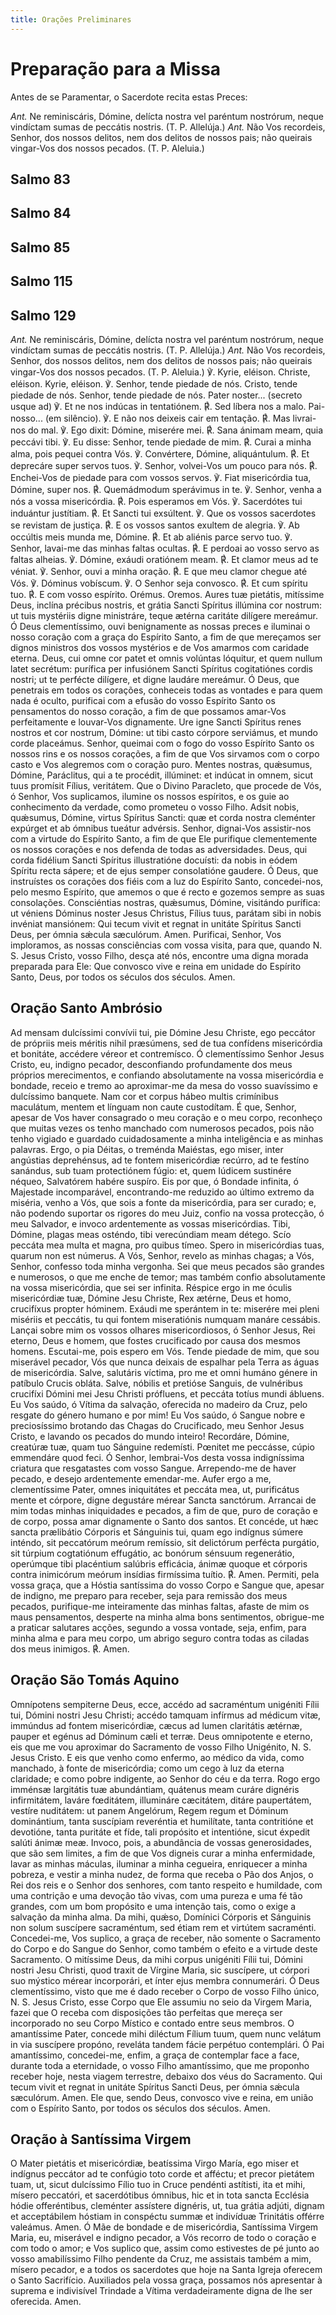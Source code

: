 ```yaml
---
title: Orações Preliminares
---
```


# Preparação para a Missa

Antes de se Paramentar, o Sacerdote recita estas Preces:

<div class="side-by-side not-content">
  <span>
    <em>Ant.</em> Ne reminiscáris, Dómine, delícta nostra vel paréntum
    nostrórum, neque vindíctam sumas de peccátis nostris. (T. P. Allelúja.)
  </span>
  <span>
    <em>Ant.</em> Não Vos recordeis, Senhor, dos nossos delitos, nem dos delitos
    de nossos pais; não queirais vingar-Vos dos nossos pecados. (T. P. Aleluia.)
  </span>
</div>


## Salmo 83

<Salmo83 />


## Salmo 84

<Salmo84 />


## Salmo 85

<Salmo85 />


## Salmo 115

<Salmo115 />


## Salmo 129

<Salmo129 />

<div class="side-by-side not-content">
  <span>
    <em>Ant.</em> Ne reminiscáris, Dómine, delícta nostra vel paréntum
    nostrórum, neque vindíctam sumas de peccátis nostris. (T. P. Allelúja.)
  </span>
  <span>
    <em>Ant.</em> Não Vos recordeis, Senhor, dos nossos delitos, nem dos delitos
    de nossos pais; não queirais vingar-Vos dos nossos pecados. (T. P. Aleluia.)
  </span>
  <span>℣. Kyrie, eléison. Christe, eléison. Kyrie, eléison.</span>
  <span>
    ℣. Senhor, tende piedade de nós. Cristo, tende piedade de nós. Senhor, tende
    piedade de nós.
  </span>
  <span>
    Pater noster... (secreto usque ad) ℣. Et ne nos indúcas in tentatiónem.
    <span class="text-red-500">℟.</span> Sed líbera nos a malo.
  </span>
  <span>
    Pai-nosso... (em silêncio). ℣. E não nos deixeis cair em tentação.
    <span class="text-red-500">℟.</span> Mas livrai-nos do mal.
  </span>
  <span>
    ℣. Ego dixit: Dómine, miserére mei. <span class="text-red-500">℟.</span>
    Sana ánimam meam, quia peccávi tibi.
  </span>
  <span>
    ℣. Eu disse: Senhor, tende piedade de mim.
    <span class="text-red-500">℟.</span> Curai a minha alma, pois pequei contra Vós.
  </span>
  <span>
    ℣. Convértere, Dómine, aliquántulum. <span class="text-red-500">℟.</span> Et
    deprecáre super servos tuos.
  </span>
  <span>
    ℣. Senhor, volvei-Vos um pouco para nós.
    <span class="text-red-500">℟.</span>
    Enchei-Vos de piedade para com vossos servos.
  </span>
  <span>
    ℣. Fiat misericórdia tua, Dómine, super nos.
    <span class="text-red-500">℟.</span> Quemádmodum sperávimus in te.
  </span>
  <span>
    ℣. Senhor, venha a nós a vossa misericórdia.
    <span class="text-red-500">℟.</span> Pois esperamos em Vós.
  </span>
  <span>
    ℣. Sacerdótes tui induántur justítiam. <span class="text-red-500">℟.</span>
    Et Sancti tui exsúltent.
  </span>
  <span>
    ℣. Que os vossos sacerdotes se revistam de justiça.
    <span class="text-red-500">℟.</span> E os vossos santos exultem de alegria.
  </span>
  <span>
    ℣. Ab occúltis meis munda me, Dómine. <span class="text-red-500">℟.</span>
    Et ab aliénis parce servo tuo.
  </span>
  <span>
    ℣. Senhor, lavai-me das minhas faltas ocultas.
    <span class="text-red-500">℟.</span> E perdoai ao vosso servo as faltas alheias.
  </span>
  <span>
    ℣. Dómine, exáudi oratiónem meam. <span class="text-red-500">℟.</span> Et
    clamor meus ad te véniat.
  </span>
  <span>
    ℣. Senhor, ouvi a minha oração. <span class="text-red-500">℟.</span> E que
    meu clamor chegue até Vós.
  </span>
  <span>℣. Dóminus vobíscum.</span>
  <span>℣. O Senhor seja convosco.</span>
  <span>
    <span class="text-red-500">℟.</span> Et cum spíritu tuo.
  </span>
  <span>
    <span class="text-red-500">℟.</span> E com vosso espírito.
  </span>
  <span class="text-red-500 text-center">Orémus.</span>
  <span class="text-red-500 text-center">Oremos.</span>
  <span>
    Aures tuæ pietátis, mitíssime Deus, inclína précibus nostris, et grátia
    Sancti Spíritus illúmina cor nostrum: ut tuis mystériis digne ministráre,
    teque ætérna caritáte dilígere mereámur.
  </span>
  <span>
    Ó Deus clementíssimo, ouvi benignamente as nossas preces e iluminai o nosso
    coração com a graça do Espírito Santo, a fim de que mereçamos ser dignos
    ministros dos vossos mystérios e de Vos amarmos com caridade eterna.
  </span>
  <span>
    Deus, cui omne cor patet et omnis volúntas lóquitur, et quem nullum latet
    secrétum: purífica per infusiónem Sancti Spíritus cogitatiónes cordis
    nostri; ut te perfécte dilígere, et digne laudáre mereámur.
  </span>
  <span>
    Ó Deus, que penetrais em todos os corações, conheceis todas as vontades e
    para quem nada é oculto, purificai com a efusão do vosso Espírito Santo os
    pensamentos do nosso coração, a fim de que possamos amar-Vos perfeitamente e
    louvar-Vos dignamente.
  </span>
  <span>
    Ure igne Sancti Spíritus renes nostros et cor nostrum, Dómine: ut tibi casto
    córpore serviámus, et mundo corde placeámus.
  </span>
  <span>
    Senhor, queimai com o fogo do vosso Espírito Santo os nossos rins e os
    nossos corações, a fim de que Vos sirvamos com o corpo casto e Vos alegremos
    com o coração puro.
  </span>
  <span>
    Mentes nostras, quǽsumus, Dómine, Paráclitus, qui a te procédit, illúminet:
    et indúcat in omnem, sicut tuus promísit Fílius, veritátem.
  </span>
  <span>
    Que o Divino Paracleto, que procede de Vós, ó Senhor, Vos suplicamos,
    ilumine os nossos espíritos, e os guie ao conhecimento da verdade, como
    prometeu o vosso Filho.
  </span>
  <span>
    Adsit nobis, quǽsumus, Dómine, virtus Spíritus Sancti: quæ et corda nostra
    cleménter expúrget et ab ómnibus tueátur advérsis.
  </span>
  <span>
    Senhor, dignai-Vos assistir-nos com a virtude do Espírito Santo, a fim de
    que Ele purifique clementemente os nossos corações e nos defenda de todas as
    adversidades.
  </span>
  <span>
    Deus, qui corda fidélium Sancti Spíritus illustratióne docuísti: da nobis in
    eódem Spíritu recta sápere; et de ejus semper consolatióne gaudere.
  </span>
  <span>
    Ó Deus, que instruístes os corações dos fiéis com a luz do Espírito Santo,
    concedei-nos, pelo mesmo Espírito, que amemos o que é recto e gozemos sempre
    as suas consolações.
  </span>
  <span>
    Consciéntias nostras, quǽsumus, Dómine, visitándo purífica: ut véniens
    Dóminus noster Jesus Christus, Fílius tuus, parátam sibi in nobis invéniat
    mansiónem: Qui tecum vivit et regnat in unitáte Spíritus Sancti Deus, per
    ómnia sǽcula sæculórum. Amen.
  </span>
  <span>
    Purificai, Senhor, Vos imploramos, as nossas consciências com vossa visita,
    para que, quando N. S. Jesus Cristo, vosso Filho, desça até nós, encontre
    uma digna morada preparada para Ele: Que convosco vive e reina em unidade do
    Espírito Santo, Deus, por todos os séculos dos séculos. Amen.
  </span>
</div>

## Oração Santo Ambrósio

<div class="side-by-side not-content">
  <span>
    Ad mensam dulcíssimi convívii tui, pie Dómine Jesu Christe, ego peccátor de
    própriis meis méritis nihil præsúmens, sed de tua confídens misericórdia et
    bonitáte, accédere véreor et contremísco.
  </span>
  <span>
    Ó clementíssimo Senhor Jesus Cristo, eu, indigno pecador, desconfiando
    profundamente dos meus próprios merecimentos, e confiando absolutamente na
    vossa misericórdia e bondade, receio e tremo ao aproximar-me da mesa do
    vosso suavíssimo e dulcíssimo banquete.
  </span>
  <span>
    Nam cor et corpus hábeo multis crimínibus maculátum, mentem et línguam non
    caute custodítam.
  </span>
  <span>
    É que, Senhor, apesar de Vos haver consagrado o meu coração e o meu corpo,
    reconheço que muitas vezes os tenho manchado com numerosos pecados, pois não
    tenho vigiado e guardado cuidadosamente a minha inteligência e as minhas
    palavras.
  </span>
  <span>
    Ergo, o pia Déitas, o treménda Maiéstas, ego miser, inter angústias
    deprehénsus, ad te fontem misericórdiæ recúrro, ad te festíno sanándus, sub
    tuam protectiónem fúgio: et, quem Iúdicem sustinére néqueo, Salvatórem
    habére suspíro.
  </span>
  <span>
    Eis por que, ó Bondade infinita, ó Majestade incomparável, encontrando-me
    reduzido ao último extremo da miséria, venho a Vós, que sois a fonte da
    misericórdia, para ser curado; e, não podendo suportar os rigores do meu
    Juiz, confio na vossa protecção, ó meu Salvador, e invoco ardentemente as
    vossas misericórdias.
  </span>
  <span>
    Tibi, Dómine, plagas meas osténdo, tibi verecúndiam meam détego. Scío
    peccáta mea multa et magna, pro quibus tímeo. Spero in misericórdias tuas,
    quarum non est númerus.
  </span>
  <span>
    A Vós, Senhor, revelo as minhas chagas; a Vós, Senhor, confesso toda minha
    vergonha. Sei que meus pecados são grandes e numerosos, o que me enche de
    temor; mas também confio absolutamente na vossa misericórdia, que sei ser
    infinita.
  </span>
  <span>
    Réspice ergo in me óculis misericórdiæ tuæ, Dómine Jesu Christe, Rex ætérne,
    Deus et homo, crucifíxus propter hóminem. Exáudi me sperántem in te:
    miserére mei pleni misériis et peccátis, tu qui fontem miseratiónis numquam
    manáre cessábis.
  </span>
  <span>
    Lançai sobre mim os vossos olhares misericordiosos, ó Senhor Jesus, Rei
    eterno, Deus e homem, que fostes crucificado por causa dos mesmos homens.
    Escutai-me, pois espero em Vós. Tende piedade de mim, que sou miserável
    pecador, Vós que nunca deixais de espalhar pela Terra as águas de
    misericórdia.
  </span>
  <span>
    Salve, salutáris víctima, pro me et omni humáno génere in patíbulo Crucis
    obláta. Salve, nóbilis et pretióse Sanguis, de vulnéribus crucifíxi Dómini
    mei Jesu Christi prófluens, et peccáta totíus mundi ábluens.
  </span>
  <span>
    Eu Vos saúdo, ó Vítima da salvação, oferecida no madeiro da Cruz, pelo
    resgate do género humano e por mim! Eu Vos saúdo, ó Sangue nobre e
    preciosíssimo brotando das Chagas do Crucificado, meu Senhor Jesus Cristo, e
    lavando os pecados do mundo inteiro!
  </span>
  <span>
    Recordáre, Dómine, creatúræ tuæ, quam tuo Sánguine redemísti. Pœnitet me
    peccásse, cúpio emmendáre quod feci.
  </span>
  <span>
    Ó Senhor, lembrai-Vos desta vossa indigníssima criatura que resgatastes com
    vosso Sangue. Arrependo-me de haver pecado, e desejo ardentemente
    emendar-me.
  </span>
  <span>
    Aufer ergo a me, clementíssime Pater, omnes iniquitátes et peccáta mea, ut,
    purificátus mente et córpore, digne degustáre mérear Sancta sanctórum.
  </span>
  <span>
    Arrancai de mim todas minhas iniquidades e pecados, a fim de que, puro de
    coração e de corpo, possa amar dignamente o Santo dos santos.
  </span>
  <span>
    Et concéde, ut hæc sancta prælibátio Córporis et Sánguinis tui, quam ego
    indígnus súmere inténdo, sit peccatórum meórum remíssio, sit delictórum
    perfécta purgátio, sit túrpium cog­tatiónum effugátio, ac bonórum sénsuum
    regenerátio, operúmque tibi placéntium salúbris efficácia, ánimæ quoque et
    córporis contra inimicórum meórum insídias firmíssima tuítio.
    <span class="text-red-500">℟.</span> Amen.
  </span>
  <span>
    Permiti, pela vossa graça, que a Hóstia santíssima do vosso Corpo e Sangue
    que, apesar de indigno, me preparo para receber, seja para remissão dos meus
    pecados, purifique-me inteiramente das minhas faltas, afaste de mim os maus
    pensamentos, desperte na minha alma bons sentimentos, obrigue-me a praticar
    salutares acções, segundo a vossa vontade, seja, enfim, para minha alma e
    para meu corpo, um abrigo seguro contra todas as ciladas dos meus inimigos.
    <span class="text-red-500">℟.</span> Amen.
  </span>
</div>

## Oração São Tomás Aquino

<div class="side-by-side not-content">
  <span>
    Omnípotens sempiterne Deus, ecce, accédo ad sacraméntum unigéniti Fílii tui,
    Dómini nostri Jesu Christi; accédo tamquam infírmus ad médicum vitæ,
    immúndus ad fontem misericórdiæ, cæcus ad lumen claritátis ætérnæ, pauper et
    egénus ad Dóminum cæli et terræ.
  </span>
  <span>
    Deus omnipotente e eterno, eis que me vou aproximar do Sacramento de vosso
    Filho Unigénito, N. S. Jesus Cristo. E eis que venho como enfermo, ao médico
    da vida, como manchado, à fonte de misericórdia; como um cego à luz da
    eterna claridade; e como pobre indigente, ao Senhor do céu e da terra.
  </span>
  <span>
    Rogo ergo imménsæ largitátis tuæ abundántiam, quátenus meam curáre dignéris
    infirmitátem, laváre fœditátem, illumináre cæcitátem, ditáre paupertátem,
    vestíre nuditátem: ut panem Angelórum, Regem regum et Dóminum dominántium,
    tanta suscípiam reveréntia et humilítate, tanta contritióne et devotióne,
    tanta puritáte et fíde, tali propósito et intentióne, sicut éxpedit salúti
    ánimæ meæ.
  </span>
  <span>
    Invoco, pois, a abundância de vossas generosidades, que são sem limites, a
    fim de que Vos digneis curar a minha enfermidade, lavar as minhas máculas,
    iluminar a minha cegueira, enriquecer a minha pobreza, e vestir a minha
    nudez, de forma que receba o Pão dos Anjos, o Rei dos reis e o Senhor dos
    senhores, com tanto respeito e humildade, com uma contrição e uma devoção
    tão vivas, com uma pureza e uma fé tão grandes, com um bom propósito e uma
    intenção tais, como o exige a salvação da minha alma.
  </span>
  <span>
    Da mihi, quǽso, Domínici Córporis et Sánguinis non solum suscípere
    sacraméntum, sed étiam rem et virtútem sacraménti.
  </span>
  <span>
    Concedei-me, Vos suplico, a graça de receber, não somente o Sacramento do
    Corpo e do Sangue do Senhor, como também o efeito e a virtude deste
    Sacramento.
  </span>
  <span>
    O mitíssime Deus, da mihi corpus unigéniti Fílii tui, Dómini nostri Jesu
    Christi, quod traxit de Vírgine Maria, sic suscípere, ut córpori suo mýstico
    mérear incorporári, et ínter ejus membra connumerári.
  </span>
  <span>
    Ó Deus clementíssimo, visto que me é dado receber o Corpo de vosso Filho
    único, N. S. Jesus Cristo, esse Corpo que Ele assumiu no seio da Virgem
    Maria, fazei que O receba com disposições tão perfeitas que mereça ser
    incorporado no seu Corpo Místico e contado entre seus membros.
  </span>
  <span>
    O amantíssime Pater, concede mihi diléctum Fílium tuum, quem nunc velátum in
    via suscípere propóno, reveláta tandem fácie perpétuo contemplári.
  </span>
  <span>
    Ó Pai amantíssimo, concedei-me, enfim, a graça de contemplar face a face,
    durante toda a eternidade, o vosso Filho amantíssimo, que me proponho
    receber hoje, nesta viagem terrestre, debaixo dos véus do Sacramento.
  </span>
  <span>
    Qui tecum vivit et regnat in unitáte Spíritus Sancti Deus, per ómnia sǽcula
    sæculórum. Amen.
  </span>
  <span>
    Ele que, sendo Deus, convosco vive e reina, em união com o Espírito Santo,
    por todos os séculos dos séculos. Amen.
  </span>
</div>

## Oração à Santíssima Virgem

<div class="side-by-side not-content">
  <span>
    O Mater pietátis et misericórdiæ, beatíssima Virgo María, ego miser et
    indígnus peccátor ad te confúgio toto corde et afféctu; et precor pietátem
    tuam, ut, sicut dulcíssimo Fílio tuo in Cruce pendénti astítisti, ita et
    mihi, mísero peccatóri, et sacerdótibus ómnibus, hic et in tota sancta
    Ecclésia hódie offeréntibus, cleménter assístere dignéris, ut, tua grátia
    adjúti, dignam et acceptábilem hóstiam in conspéctu summæ et indivíduæ
    Trinitátis offérre valeámus. Amen.
  </span>
  <span>
    Ó Mãe de bondade e de misericórdia, Santíssima Virgem Maria, eu, miserável e
    indigno pecador, a Vós recorro de todo o coração e com todo o amor; e Vos
    suplico que, assim como estivestes de pé junto ao vosso amabilíssimo Filho
    pendente da Cruz, me assistais também a mim, mísero pecador, e a todos os
    sacerdotes que hoje na Santa Igreja oferecem o Santo Sacrifício. Auxiliados
    pela vossa graça, possamos nós apresentar à suprema e indivisível Trindade a
    Vítima verdadeiramente digna de lhe ser oferecida. Amen.
  </span>
</div>
